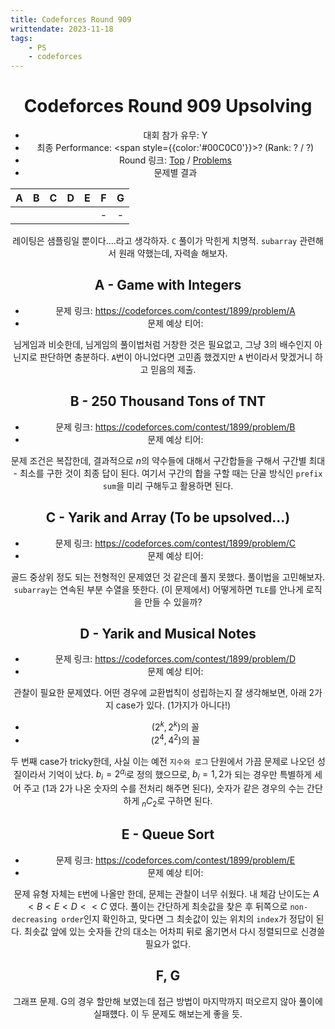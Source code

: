 ```yaml
---
title: Codeforces Round 909
writtendate: 2023-11-18
tags:
    - PS
    - codeforces
---
```


<Header />

# Codeforces Round 909 Upsolving

- 대회 참가 유무: Y
- 최종 Performance: <span style={{color:'#00C0C0'}}>?</span> (Rank: ? / ?)
- Round 링크: [Top](https://codeforces.com/contest/1899) / [Problems](https://codeforces.com/contest/1899/problems)
- 문제별 결과

| A | B | C | D | E | F | G |
| :-: | :-: | :-: | :-: | :-: | :-: | :-: |
| <AC state="AC" /> | <AC state="AC" /> | <AC state="TLE" /> | <AC state="AC" /> | <AC state="AC" /> | - | - |

레이팅은 샘플링일 뿐이다....라고 생각하자. `C` 풀이가 막힌게 치명적. `subarray` 관련해서 원래 약했는데, 자력솔 해보자.

## A - Game with Integers

- 문제 링크: https://codeforces.com/contest/1899/problem/A
- 문제 예상 티어: <SolvedTier tierName={TierName.Silver} grade={5} width={15} />

님게임과 비슷한데, 님게임의 풀이법처럼 거창한 것은 필요없고, 그냥 3의 배수인지 아닌지로 판단하면 충분하다. `A`번이 아니었다면 고민좀 했겠지만 `A` 번이라서 맞겠거니 하고 믿음의 제출.


## B - 250 Thousand Tons of TNT

- 문제 링크: https://codeforces.com/contest/1899/problem/B
- 문제 예상 티어: <SolvedTier tierName={TierName.Gold} grade={5} width={15} />

문제 조건은 복잡한데, 결과적으로 $n$의 약수들에 대해서 구간합들을 구해서 구간별 최대 - 최소를 구한 것이 최종 답이 된다. 여기서 구간의 합을 구할 때는 단골 방식인 `prefix sum`을 미리 구해두고 활용하면 된다.


## C - Yarik and Array (To be upsolved...)

- 문제 링크: https://codeforces.com/contest/1899/problem/C
- 문제 예상 티어: <SolvedTier tierName={TierName.Gold} grade={3} width={15} />

골드 중상위 정도 되는 전형적인 문제였던 것 같은데 풀지 못했다. 풀이법을 고민해보자. `subarray`는 연속된 부분 수열을 뜻한다. (이 문제에서) 어떻게하면 `TLE`를 안나게 로직을 만들 수 있을까?


## D - Yarik and Musical Notes

- 문제 링크: https://codeforces.com/contest/1899/problem/D
- 문제 예상 티어: <SolvedTier tierName={TierName.Gold} grade={4} width={15} />

관찰이 필요한 문제였다. 어떤 경우에 교환법칙이 성립하는지 잘 생각해보면, 아래 2가지 case가 있다. (1가지가 아니다!)

- $(2^k, 2^k)$의 꼴
- $(2^4, 4^2)$의 꼴

두 번째 case가 tricky한데, 사실 이는 예전 `지수와 로그` 단원에서 가끔 문제로 나오던 성질이라서 기억이 났다. $b_i = 2^{a_i}$로 정의 했으므로, $b_i = 1, 2$가 되는 경우만 특별하게 세어 주고 (1과 2가 나온 숫자의 수를 전처리 해주면 된다), 숫자가 같은 경우의 수는 간단하게 $_nC_2$로 구하면 된다.


## E - Queue Sort

- 문제 링크: https://codeforces.com/contest/1899/problem/E
- 문제 예상 티어: <SolvedTier tierName={TierName.Gold} grade={5} width={15} />

문제 유형 자체는 `E`번에 나올만 한데, 문제는 관찰이 너무 쉬웠다. 내 체감 난이도는 $A \lt B \lt E \lt D \lt\lt C$ 였다. 풀이는 간단하게 최솟값을 찾은 후 뒤쪽으로 `non-decreasing order`인지 확인하고, 맞다면 그 최솟값이 있는 위치의 `index`가 정답이 된다. 최솟값 앞에 있는 숫자들 간의 대소는 어차피 뒤로 옮기면서 다시 정렬되므로 신경쓸 필요가 없다.


## F, G

그래프 문제. G의 경우 할만해 보였는데 접근 방법이 마지막까지 떠오르지 않아 풀이에 실패헀다. 이 두 문제도 해보는게 좋을 듯.



<TagList />
<Comment />
